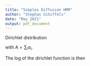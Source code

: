 ```yaml
---
title: "Simplex Diffusion HMM"
author: "Stephan Schiffels"
date: "May 2021"
output: pdf_document
---
```


Dirichlet distribution

\begin{equation}
p(\{x_i\}|\{\alpha_i\}) = \frac{\Gamma(\mathrm{A})}{\prod_{i=1}^K \Gamma(\alpha_i)} \prod_{i=1}^K x_i^{\alpha_i - 1}
\end{equation}

with $\mathrm{A}=\sum_i \alpha_i$.

The log of the dirichlet function is then

\begin{equation}
\log p(\{x_i\}|\{\alpha_i\}) = \left(\log\Gamma(\mathrm{A}) - \sum_{i=1}^K \log\Gamma(\alpha_i)\right)
  \sum_{i=1}^K (\alpha_i - 1) \log(x_i)
\end{equation}

